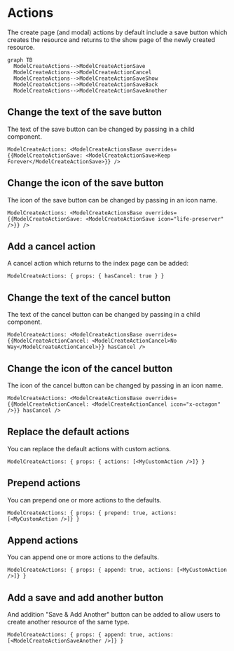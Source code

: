 # Actions

The create page (and modal) actions by default include a save button which creates the resource and returns to the show page of the newly created resource.

```mermaid
graph TB
  ModelCreateActions-->ModelCreateActionSave
  ModelCreateActions-->ModelCreateActionCancel
  ModelCreateActions-->ModelCreateActionSaveShow
  ModelCreateActions-->ModelCreateActionSaveBack
  ModelCreateActions-->ModelCreateActionSaveAnother
```

## Change the text of the save button

The text of the save button can be changed by passing in a child component.

```rhinoconfig title="src/rhino.config.js"
ModelCreateActions: <ModelCreateActionsBase overrides={{ModelCreateActionSave: <ModelCreateActionSave>Keep Forever</ModelCreateActionSave>}} />
```

## Change the icon of the save button

The icon of the save button can be changed by passing in an icon name.

```rhinoconfig title="src/rhino.config.js"
ModelCreateActions: <ModelCreateActionsBase overrides={{ModelCreateActionSave: <ModelCreateActionSave icon="life-preserver" />}} />
```

## Add a cancel action

A cancel action which returns to the index page can be added:

```rhinoconfig title="src/rhino.config.js"
ModelCreateActions: { props: { hasCancel: true } }
```

## Change the text of the cancel button

The text of the cancel button can be changed by passing in a child component.

```rhinoconfig title="src/rhino.config.js"
ModelCreateActions: <ModelCreateActionsBase overrides={{ModelCreateActionCancel: <ModelCreateActionCancel>No Way</ModelCreateActionCancel>}} hasCancel />
```

## Change the icon of the cancel button

The icon of the cancel button can be changed by passing in an icon name.

```rhinoconfig title="src/rhino.config.js"
ModelCreateActions: <ModelCreateActionsBase overrides={{ModelCreateActionCancel: <ModelCreateActionCancel icon="x-octagon" />}} hasCancel />
```

## Replace the default actions

You can replace the default actions with custom actions.

```rhinoconfig title="src/rhino.config.js"
ModelCreateActions: { props: { actions: [<MyCustomAction />]} }
```

## Prepend actions

You can prepend one or more actions to the defaults.

```rhinoconfig title="src/rhino.config.js"
ModelCreateActions: { props: { prepend: true, actions: [<MyCustomAction />]} }
```

## Append actions

You can append one or more actions to the defaults.

```rhinoconfig title="src/rhino.config.js"
ModelCreateActions: { props: { append: true, actions: [<MyCustomAction />]} }
```

## Add a save and add another button

And addition "Save & Add Another" button can be added to allow users to create another resource of the same type.

```rhinoconfig title="src/rhino.config.js"
ModelCreateActions: { props: { append: true, actions: [<ModelCreateActionSaveAnother />]} }
```
